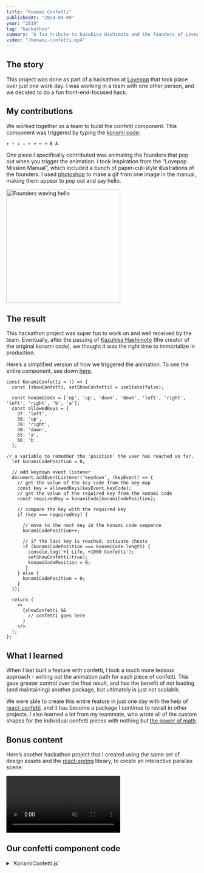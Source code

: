 ```yaml
---
title: "Konami Confetti"
publishedAt: "2024-04-09"
year: "2019"
tag: "hackathon"
summary: "A fun tribute to Kazuhisa Hashimoto and the founders of Lovepop."
video: "/konami-confetti.mp4"
---
```


## The story

This project was done as part of a hackathon at [Lovepop](https://www.lovepop.com/) that took place over just one work day. I was working in a team with one other person, and we decided to do a fun front-end-focused hack.

## My contributions

We worked together as a team to build the confetti component. This component was triggered by typing the [konami code](https://en.wikipedia.org/wiki/Konami_Code):

```
↑ ↑ ↓ ↓ ← → ← → B A
```

One piece I specifically contributed was animating the founders that pop out when you trigger the animation. I took inspiration from the “Lovepop Mission Manual”, which included a bunch of paper-cut-style illustrations of the founders. I used [photoshop](https://www.adobe.com/products/photoshop.html) to make a gif from one image in the manual, making them appear to pop out and say hello.

<img src="/johnwombi.gif" width="300" alt="Founders waving hello" />

## The result

This hackathon project was super fun to work on and well received by the team. Eventually, after the passing of [Kazuhisa Hashimoto](https://en.wikipedia.org/wiki/Kazuhisa_Hashimoto) (the creator of the original konami code), we thought it was the right time to immortalize in production.

Here’s a simplified version of how we triggered the animation. To see the entire component, see down [here](#our-confetti-component-code).

```
const KonamiConfetti = () => {
  const [showConfetti, setShowConfetti] = useState(false);
 
  const konamiCode = ['up', 'up', 'down', 'down', 'left', 'right', 'left', 'right', 'b', 'a'];
  const allowedKeys = {
    37: 'left',
    38: 'up',
    39: 'right',
    40: 'down',
    65: 'a',
    66: 'b'
  };

// a variable to remember the 'position' the user has reached so far.
  let konamiCodePosition = 0;
 
  // add keydown event listener
  document.addEventListener('keydown', (keyEvent) => {
    // get the value of the key code from the key map
    const key = allowedKeys[keyEvent.keyCode];
    // get the value of the required key from the konami code
    const requiredKey = konamiCode[konamiCodePosition];
 
    // compare the key with the required key
    if (key === requiredKey) {
 
      // move to the next key in the konami code sequence
      konamiCodePosition++;
 
      // if the last key is reached, activate cheats
      if (konamiCodePosition === konamiCode.length) {
        console.log('+1 Life, +1000 Confetti');
        setShowConfetti(true);
        konamiCodePosition = 0;
       }
    } else {
      konamiCodePosition = 0;
    }
  });

  return (
    <>
      {showConfetti &&
        // confetti goes here
      }
    </>
  );
};
```

## What I learned

When I last built a feature with confetti, I took a much more tedious approach - writing out the animation path for each piece of confetti. This gave greater control over the final result, and has the benefit of not loading (and maintaining) another package, but ultimately is just not scalable.

We were able to create this entire feature in just one day with the help of [react-confetti](https://www.npmjs.com/package/react-confetti), and it has become a package I continue to revisit in other projects. I also learned a lot from my teammate, who wrote all of the custom shapes for the individual confetti pieces with nothing but [the power of math](#confetti-component).

## Bonus content

Here’s another hackathon project that I created using the same set of design assets and the [react-spring](https://www.react-spring.dev/) library, to create an interactive parallax scene:

<div className="mt-6 mb-8 full-width-hero">
  <video width="auto" height="auto" loop autoPlay muted>
    <source src="/parallax-about-us.mp4" type="video/mp4" />
  </video>
</div>

## Our confetti component code

<details>
<summary className="cursor-pointer">`KonamiConfetti.js`</summary>
```
import React, { Fragment, useState } from 'react';
import Confetti from 'react-confetti/dist/react-confetti';
import { urlForAsset } from '../../../providers/ShopifyProvider';
import { heap } from '../../../analytics';
 
const KonamiConfetti = () => {
  const [showConfetti, setShowConfetti] = useState(false);
 
  const konamiCode = ['up', 'up', 'down', 'down', 'left', 'right', 'left', 'right', 'b', 'a'];
  const allowedKeys = {
    37: 'left',
    38: 'up',
    39: 'right',
    40: 'down',
    65: 'a',
    66: 'b'
  };
 
  const width = window.innerWidth;
  const height = window.innerHeight;
  const tweenDuration = 50000;
  const baseLenMini = 2;
  const baseLen = 4;
  const baseLenMaxi = 8;
 
  const confettiColors = ['#dfa5ad', '#fbbb73', '#e9eeaf', '#90c7ed', '#b198c9'];
  const waveOptions = ['top', 'bottom', 'left', 'right'];
  const wavePosition = waveOptions[Math.floor(Math.random() * waveOptions.length)];
  const img = urlForAsset('johnwombi.gif');
 
  // a variable to remember the 'position' the user has reached so far.
  let konamiCodePosition = 0;
 
  // add keydown event listener
  document.addEventListener('keydown', (keyEvent) => {
    // get the value of the key code from the key map
    const key = allowedKeys[keyEvent.keyCode];
    // get the value of the required key from the konami code
    const requiredKey = konamiCode[konamiCodePosition];
 
    // compare the key with the required key
    if (key === requiredKey) {
 
      // move to the next key in the konami code sequence
      konamiCodePosition++;
 
      // if the last key is reached, activate cheats
      if (konamiCodePosition === konamiCode.length) {
        console.log('°。°。°。°。°。°。°。゜。°。°。°。\n。°。°。°。°。°。°。°。°。°。°。°\n✧･ﾟ: *✧･ﾟ:* 　　 *:･ﾟ✧*:･ﾟ✧\n+1 Life, +1000 Confetti\nRIP Kazuhisa Hashimoto 1958.11.15 - 2020.2.25\n✧･ﾟ: *✧･ﾟ:* 　　 *:･ﾟ✧*:･ﾟ✧\n°。°。°。°。°。°。°。゜。°。°。°。\n。°。°。°。°。°。°。°。°。°。°。°'); // eslint-disable-line no-console
        heap.trackEvent('Konami code invocation');
        setShowConfetti(true);
        konamiCodePosition = 0;
       }
    } else {
      konamiCodePosition = 0;
    }
  });
 
  const drawLogo = (ctx, size) => {
    ctx.beginPath();
    ctx.moveTo(-size, 0);
    ctx.lineTo(-size, 0);
    ctx.lineTo(-size, -size * 2);
    ctx.lineTo(size, -size * 2);
    ctx.lineTo(size * 1.6, -size * 0.7);
    ctx.lineTo(size * 0.3, -size * 0.7);
    ctx.lineTo(size * 0.3, size * 0.5);
    ctx.closePath();
    ctx.moveTo(-0.7125 * size, -0.9 * size);
    ctx.lineTo(0.0875 * size, -0.9 * size);
    ctx.arc(0.0875 * size, -1.3 * size, size * 0.4, Math.PI * 90 / 180, Math.PI * 270 / 180, true);
    ctx.lineTo(0.0875 * size, -1.7 * size);
    ctx.lineTo(-0.7125 * size, -1.7 * size);
    ctx.lineTo(-0.7125 * size, -0.9 * size);
    ctx.arc(-0.3125 * size, -0.9 * size, size * 0.4, Math.PI, 0, true);
    ctx.closePath();
    ctx.fill();
  };
 
  const drawHeart = (ctx, size) => {
    ctx.beginPath();
    ctx.moveTo(-size, 0);
    ctx.arc(0, 0, size, 0, Math.PI, false);
    ctx.lineTo(size, 0);
    ctx.arc(size, -size, size, Math.PI * 90 / 180, Math.PI * 270 / 180, true);
    ctx.lineTo(size, -size * 2);
    ctx.lineTo(-size, -size * 2);
    ctx.lineTo(-size, 0);
    ctx.fill();
    ctx.closePath();
  };
 
  const drawCircle = (ctx, size) => {
    ctx.beginPath();
    ctx.arc(0, 0, 2 * size, 0, 2 * Math.PI);
    ctx.fill();
    ctx.closePath();
  };
 
  return (
    <Fragment>
      {showConfetti &&
        <div className="KonamiConfetti">
          <Confetti
            height={height}
            width={width}
            numberOfPieces={500}
            tweenDuration={tweenDuration}
            colors={confettiColors}
            recycle={false}
            onConfettiComplete={() => { setShowConfetti(false); }}
            drawShape={(ctx) => drawLogo(ctx, baseLenMaxi)}/>
          <Confetti
            height={height}
            width={width}
            numberOfPieces={250}
            tweenDuration={tweenDuration}
            colors={confettiColors}
            recycle={false}
            onConfettiComplete={() => { setShowConfetti(false); }}
            drawShape={(ctx) => drawHeart(ctx, baseLen)}/>
          <Confetti
            height={height}
            width={width}
            numberOfPieces={200}
            tweenDuration={tweenDuration}
            colors={confettiColors}
            recycle={false}
            onConfettiComplete={() => { setShowConfetti(false); }}
            drawShape={(ctx) => drawCircle(ctx, baseLenMini)}/>
          <Confetti
            height={height}
            width={width}
            numberOfPieces={300}
            tweenDuration={tweenDuration}
            colors={confettiColors}
            recycle={false}
            onConfettiComplete={() => { setShowConfetti(false); }}
            drawShape={(ctx) => drawCircle(ctx, baseLen)}/>
          <img src={`${img}?${Math.random()}`}
               height="200"
               className={`KonamiConfetti__wave KonamiConfetti__wave-${wavePosition}`}
               alt="John and Wombi wave hello!"/>
        </div>
      }
    </Fragment>
  );
};
 
export default KonamiConfetti;
```
</details>
